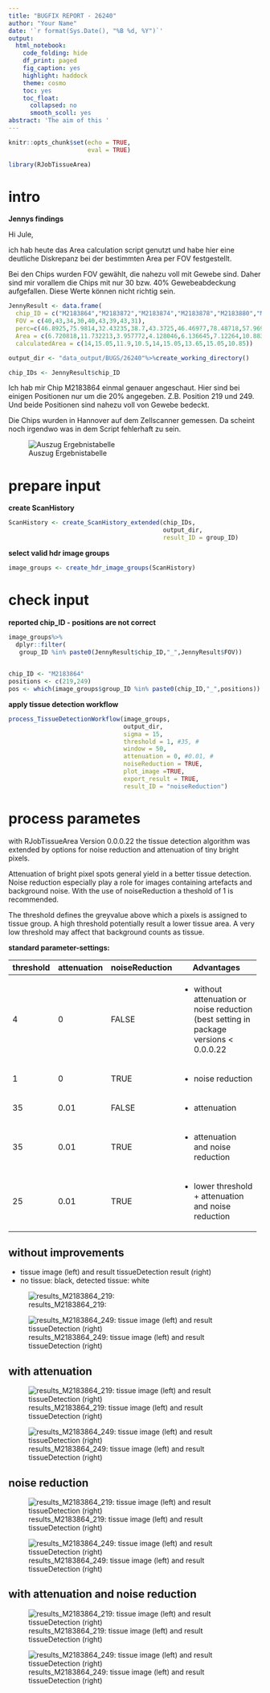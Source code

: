 ```yaml
---
title: "BUGFIX REPORT - 26240"
author: "Your Name"
date: '`r format(Sys.Date(), "%B %d, %Y")`'
output:
  html_notebook:
    code_folding: hide
    df_print: paged
    fig_caption: yes
    highlight: haddock
    theme: cosmo
    toc: yes
    toc_float:
      collapsed: no
      smooth_scoll: yes
abstract: 'The aim of this '
---
```


```r
knitr::opts_chunk$set(echo = TRUE,
                      eval = TRUE)

library(RJobTissueArea)
```

# intro 

**Jennys findings**

Hi Jule,

ich hab heute das Area calculation script genutzt und habe hier eine deutliche Diskrepanz bei der bestimmten Area per FOV festgestellt.

Bei den Chips wurden FOV gewählt, die nahezu voll mit Gewebe sind.  Daher sind mir vorallem die Chips mit nur 30 bzw. 40% Gewebeabdeckung aufgefallen. Diese Werte können nicht richtig sein.

```r
JennyResult <- data.frame(
  chip_ID = c("M2183864","M2183872","M2183874","M2183878","M2183880","M2183882","M2183884","M2183890","M2183896"),
  FOV = c(40,43,34,30,40,43,39,43,31),
  perc=c(46.8925,75.9814,32.43235,38.7,43.3725,46.46977,78.48718,57.96977,61.69355),
  Area = c(6.720818,11.732213,3.957772,4.128046,6.136645,7.12264,10.883047,8.95558,6.831417),
  calculatedArea = c(14,15.05,11.9,10.5,14,15.05,13.65,15.05,10.85))

output_dir <- "data_output/BUGS/26240"%>%create_working_directory()

chip_IDs <- JennyResult$chip_ID
```

Ich hab mir Chip M2183864 einmal genauer angeschaut. Hier sind bei einigen Positionen nur um die 20% angegeben. Z.B. Position 219 und 249. Und beide Positionen sind nahezu voll von Gewebe bedeckt. 

Die Chips wurden in Hannover auf dem Zellscanner gemessen. Da scheint noch irgendwo was in dem Script fehlerhaft zu sein.

![Auszug Ergebnistabelle](image.png)

# prepare input

**create ScanHistory**

```r
ScanHistory <- create_ScanHistory_extended(chip_IDs,
                                           output_dir,
                                           result_ID = group_ID)
```

**select valid hdr image groups**

```r
image_groups <- create_hdr_image_groups(ScanHistory)
```

# check input 

**reported chip_ID - positions are not correct**

```r
image_groups%>%
  dplyr::filter(
   group_ID %in% paste0(JennyResult$chip_ID,"_",JennyResult$FOV))
 
```

```r
chip_ID <- "M2183864"
positions <- c(219,249)
pos <- which(image_groups$group_ID %in% paste0(chip_ID,"_",positions))
```

**apply tissue detection workflow**

```r
process_TissueDetectionWorkflow(image_groups,
                                output_dir,
                                sigma = 15,
                                threshold = 1, #35, #
                                window = 50,
                                attenuation = 0, #0.01, #
                                noiseReduction = TRUE,
                                plot_image =TRUE, 
                                export_result = TRUE,
                                result_ID = "noiseReduction")
```


# process parametes

with RJobTissueArea Version 0.0.0.22 the tissue detection algorithm was extended by options for noise reduction and attenuation of tiny bright pixels.

Attenuation of bright pixel spots general yield in a better tissue detection. Noise reduction especially play a role for images containing artefacts and background noise. With the use of noiseReduction a theshold of 1 is recommended.

The threshold defines the greyvalue above which a pixels is assigned to tissue group. A high threshold potentially result a lower tissue area. A very low threshold may affect that background counts as tissue.  

**standard parameter-settings:**

+---------------+---------------+---------------+----------------------------------------------------+
| threshold     | attenuation   | noiseReduction| Advantages                                         |
+===============+===============+===============+====================================================+
| 4             | 0             | FALSE         | - without attenuation or noise reduction           |
|               |               |               |   (best setting in package versions < 0.0.0.22     |
+---------------+---------------+---------------+----------------------------------------------------+
| 1             | 0             | TRUE          | - noise reduction                                  |
+---------------+---------------+---------------+----------------------------------------------------+
| 35            | 0.01          | FALSE         | - attenuation                                      |
+---------------+---------------+---------------+----------------------------------------------------+
| 35            | 0.01          | TRUE          | - attenuation and noise reduction                  |
+---------------+---------------+---------------+----------------------------------------------------+
| 25            | 0.01          | TRUE          | - lower threshold + attenuation and noise reduction|
+---------------+---------------+---------------+----------------------------------------------------+

## without improvements

- tissue image (left) and result tissueDetection result (right)
- no tissue: black, detected tissue: white

 
![results_M2183864_219: ](C:/Users/ortmann/Documents/GitHub/RJobTissueArea/data_output/BUGS/26240/image_processing/result_plots/15_4_50_0_FALSE/ResultImages__M2183864_219_P1761451.png)

![results_M2183864_249: tissue image (left) and result tissueDetection (right)](C:/Users/ortmann/Documents/GitHub/RJobTissueArea/data_output/BUGS/26240/image_processing/result_plots/15_4_50_0_FALSE/ResultImages__M2183864_249_P1761451.png)

## with attenuation

![results_M2183864_219: tissue image (left) and result tissueDetection (right)](C:/Users/ortmann/Documents/GitHub/RJobTissueArea/data_output/BUGS/26240/image_processing/result_plots/15_0_50_0.01_FALSE/ResultImages__M2183864_219_P1761451.png)

![results_M2183864_249: tissue image (left) and result tissueDetection (right)](C:/Users/ortmann/Documents/GitHub/RJobTissueArea/data_output/BUGS/26240/image_processing/result_plots/15_0_50_0.01_FALSE/ResultImages__M2183864_249_P1761451.png)

## noise reduction

![results_M2183864_219: tissue image (left) and result tissueDetection (right)](C:/Users/ortmann/Documents/GitHub/RJobTissueArea/data_output/BUGS/26240/image_processing/result_plots/15_1_50_0_TRUE/ResultImages__M2183864_219_P1761451.png)

![results_M2183864_249: tissue image (left) and result tissueDetection (right)](C:/Users/ortmann/Documents/GitHub/RJobTissueArea/data_output/BUGS/26240/image_processing/result_plots/15_1_50_0_TRUE/ResultImages__M2183864_249_P1761451.png)


## with attenuation and noise reduction


![results_M2183864_219: tissue image (left) and result tissueDetection (right)](C:/Users/ortmann/Documents/GitHub/RJobTissueArea/data_output/BUGS/26240/image_processing/result_plots/15_35_50_0.01_TRUE/ResultImages__M2183864_219_P1761451.png)

![results_M2183864_249: tissue image (left) and result tissueDetection (right)](C:/Users/ortmann/Documents/GitHub/RJobTissueArea/data_output/BUGS/26240/image_processing/result_plots/15_35_50_0.01_TRUE/ResultImages__M2183864_249_P1761451.png)

